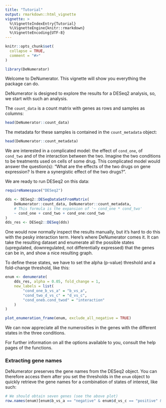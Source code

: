 ```yaml
---
title: "Tutorial"
output: rmarkdown::html_vignette
vignette: >
  %\VignetteIndexEntry{Tutorial}
  %\VignetteEngine{knitr::rmarkdown}
  %\VignetteEncoding{UTF-8}
---
```


```r
knitr::opts_chunk$set(
  collapse = TRUE,
  comment = "#>"
)
```

```r
library(DeNumerator)
```

Welcome to DeNumerator. This vignette will show you everything the package can do.

DeNumerator is designed to explore the results for a DESeq2 analysis, so, we start with such an analysis.

The `count_data` is a count matrix with genes as rows and samples as columns:
```r
head(DeNumerator::count_data)
```
The metadata for these samples is contained in the `count_metadata` object:
```r
head(DeNumerator::count_metadata)
```

We are interested in a complicated model: the effect of `cond_one`, of `cond_two` and of the interaction between the two.
Imagine the two conditions to be treatments used on cells of some drug.
This complicated model would answer the question(s): "What are the effects of the two drugs on gene expression? Is there a synergistic effect of the two drugs?".

We are ready to run DESeq2 on this data:
```r
requireNamespace("DESeq2")

dds <- DESeq2::DESeqDataSetFromMatrix(
    DeNumerator::count_data, DeNumerator::count_metadata,
    # This formula is the expansion of '~ cond_one * cond_two'
    ~ cond_one + cond_two + cond_one:cond_two
)
dds_res <- DESeq2::DESeq(dds)
```

One would now normally inspect the results manually, but it's hard to do this with the pesky interaction term.
Here's where DeNumerator comes it. It can take the resulting dataset and enumerate all the possible states (upregulated, downregulated, not differentially expressed) that the genes can be in, and show a nice resulting graph.

To define these states, we have to set the alpha (p-value) threshold and a fold-change threshold, like this:

```r
enum <- denumerate(
    dds_res, alpha = 0.05, fold_change = 1,
    new_labels = list(
        "cond_one_b_vs_a" = "b_vs_a",
        "cond_two_d_vs_c" = "d_vs_c",
        "cond_oneb.cond_twod" = "interaction"
    )
)

plot_enumeration_frame(enum, exclude_all_negative = TRUE)
```

We can now appreciate all the numerosities in the genes with the different states in the three conditions.

For further information on all the options available to you, consult the help pages of the functions.

### Extracting gene names

DeNumerator preserves the gene names from the DESeq2 object. You can therefore access them after you set the thresholds in the `enum` object to quickly retrieve the gene names for a combination of states of interest, like such:

```r
# We should obtain seven genes (see the above plot)
row.names(enum)[enum$b_vs_a == "negative" & enum$d_vs_c == "positive" & enum$interaction == "positive"]
```